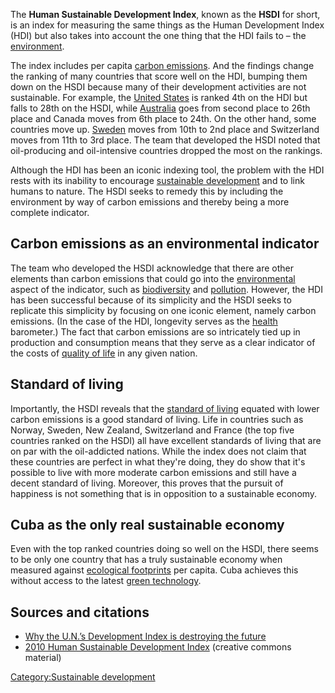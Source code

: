 The '''Human Sustainable Development Index''', known as the '''HSDI''' for short, is an index for measuring the same things as the Human Development Index{{w|Human Development Index}} (HDI) but also takes into account the one thing that the HDI fails to – the [[environment]].

The index includes per capita [[carbon emissions]]. And the findings change the ranking of many countries that score well on the HDI, bumping them down on the HSDI because many of their development activities are not sustainable. For example, the [[United States]] is ranked 4th on the HDI but falls to 28th on the HSDI, while [[Australia]] goes from second place to 26th place and Canada moves from 6th place to 24th. On the other hand, some countries move up. [[Sweden]] moves from 10th to 2nd place and Switzerland moves from 11th to 3rd place. The team that developed the HSDI noted that oil-producing and oil-intensive countries dropped the most on the rankings.

Although the HDI has been an iconic indexing tool, the problem with the HDI rests with its inability to encourage [[sustainable development]] and to link humans to nature. The HSDI seeks to remedy this by including the environment by way of carbon emissions and thereby being a more complete indicator.

== Carbon emissions as an environmental indicator ==

The team who developed the HSDI acknowledge that there are other elements than carbon emissions that could go into the [[environment]]al aspect of the indicator, such as [[biodiversity]] and [[pollution]]. However, the HDI has been successful because of its simplicity and the HSDI seeks to replicate this simplicity by focusing on one iconic element, namely carbon emissions. (In the case of the HDI, longevity serves as the [[health]] barometer.) The fact that carbon emissions are so intricately tied up in production and consumption means that they serve as a clear indicator of the costs of [[quality of life]] in any given nation.

== Standard of living ==

Importantly, the HSDI reveals that the [[standard of living]] equated with lower carbon emissions is a good standard of living. Life in countries such as Norway, Sweden, New Zealand, Switzerland and France (the top five countries ranked on the HSDI) all have excellent standards of living that are on par with the oil-addicted nations. While the index does not claim that these countries are perfect in what they're doing, they do show that it's possible to live with more moderate carbon emissions and still have a decent standard of living. Moreover, this proves that the pursuit of happiness is not something that is in opposition to a sustainable economy.

== Cuba as the only real sustainable economy ==

Even with the top ranked countries doing so well on the HSDI, there seems to be only one country that has a truly sustainable economy when measured against [[ecological footprint]]s per capita. Cuba achieves this without access to the latest [[green technology]].

== Sources and citations ==
* [http://io9.com/5859705/why-the-uns-development-index-is-destroying-the-future?tag=ecology Why the U.N.’s Development Index is destroying the future]
* [http://ourworld.unu.edu/en/the-2010-human-sustainable-development-index/ 2010 Human Sustainable Development Index] (creative commons material)


[[Category:Sustainable development]]